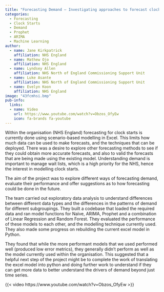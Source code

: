 ```yaml
---
title: "Forecasting Demand – Investigating approaches to forecast clock starts"
categories:
  - Forecasting
  - Clock Starts
  - Demand
  - Prophet
  - ARIMA
  - Machine Learning
author:
  - name: Jane Kirkpatrick
    affiliation: NHS England
  - name: Mathew Ojo
    affiliation: NHS England
  - name: Lyndsey Allen
    affiliation: NHS North of England Commissioning Support Unit
  - name: Luke Asante
    affiliation: NHS North of England Commissioning Support Unit
  - name: Evelyn Koon
    affiliation: NHS England
image: "43fcmhsi.bmp"
pub-info:
  links:
  - name: Video
    url: https://www.youtube.com/watch?v=Obzos_OfyEw
    icon: fa-brands fa-youtube
---
```


Within the organisation (NHS England) forecasting for clock starts is currently done using scenario-based modelling in Excel. This limits how much data can be used to make forecasts, and the techniques that can be deployed. There was a desire to explore other forecasting methods to see if they could obtain more accurate forecasts, and also to valid the forecasts that are being made using the existing model. Understanding demand is important to manage wait lists, which is a high priority for the NHS, hence the interest in modelling clock starts.

The aim of the project was to explore different ways of forecasting demand, evaluate their performance and offer suggestions as to how forecasting could be done in the future.

The team carried out exploratory data analysis to understand differences between different data types and the differences in the patterns of demand for different subgroupings. They built a codebase that loaded the required data and ran model functions for Naïve, ARIMA, Prophet and a combination of Linear Regression and Random Forest. They evaluated the performance of these models to each other, and the modelling technique currently used. They also made some progress on rebuilding the current excel model in Python. 

They found that while the more performant models that we used performed well (produced low error metrics), they generally didn’t perform as well as the model currently used within the organisation. This suggested that a helpful next step of the project might be to complete the work of translating the excel model into python and doing further work to understand if they can get more data to better understand the drivers of demand beyond just time series. 

{{< video https://www.youtube.com/watch?v=Obzos_OfyEw >}}
